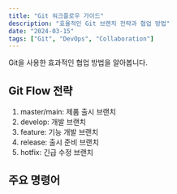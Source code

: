 ```yaml
---
title: "Git 워크플로우 가이드"
description: "효율적인 Git 브랜치 전략과 협업 방법"
date: "2024-03-15"
tags: ["Git", "DevOps", "Collaboration"]
---
```


Git을 사용한 효과적인 협업 방법을 알아봅니다.

## Git Flow 전략

1. master/main: 제품 출시 브랜치
2. develop: 개발 브랜치
3. feature: 기능 개발 브랜치
4. release: 출시 준비 브랜치
5. hotfix: 긴급 수정 브랜치

## 주요 명령어
